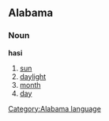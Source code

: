 ==Alabama==
===Noun===
'''hasi'''
# [[sun]]
# [[daylight]]
# [[month]]
# [[day]]
[[Category:Alabama language]]